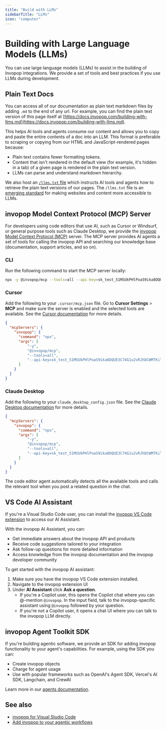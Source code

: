 ```yaml
---
title: "Build with LLMs"
sidebarTitle: "LLMs"
icon: "computer"
---
```



# Building with Large Language Models (LLMs)

You can use large language models (LLMs) to assist in the building of Invopop integrations. We provide a set of tools and best practices if you use LLMs during development.

## Plain Text Docs

You can access all of our documentation as plain text markdown files by adding `.md` to the end of any url. For example, you can find the plain text version of this page itself at [https://docs.invopop.com/building-with-llms.md](https://docs.invopop.com/building-with-llms.md).

This helps AI tools and agents consume our content and allows you to copy and paste the entire contents of a doc into an LLM. This format is preferable to scraping or copying from our HTML and JavaScript-rendered pages because:

- Plain text contains fewer formatting tokens.
- Content that isn't rendered in the default view (for example, it's hidden in a tab) of a given page is rendered in the plain text version.
- LLMs can parse and understand markdown hierarchy.

We also host an [`/llms.txt` file](https://docs.invopop.com/llms.txt) which instructs AI tools and agents how to retrieve the plain text versions of our pages. The `/llms.txt` file is an [emerging standard](https://llmstxt.org/) for making websites and content more accessible to LLMs.

## invopop Model Context Protocol (MCP) Server

For developers using code editors that use AI, such as Cursor or Windsurf, or general purpose tools such as Claude Desktop, we provide the [invopop Model Context Protocol (MCP)](https://github.com/invopop/agent-toolkit/tree/main/modelcontextprotocol) server. The MCP server provides AI agents a set of tools for calling the invopop API and searching our knowledge base (documentation, support articles, and so on).

### CLI

Run the following command to start the MCP server locally:

```bash
npx -y @invopop/mcp --tools=all --api-key=sk_test_51MSUkPHlPoaS9ika8DQUE3C74G1u2vRJhDCWMTKiltMlJ7nGqXLXMXZhOSW1FcRg3sj7BWWN7sOylPvol5SVJHT900WnVfvt5l
```

### Cursor

Add the following to your `.cursor/mcp.json` file. Go to **Cursor Settings** > **MCP** and make sure the server is enabled and the selected tools are available. See the [Cursor documentation](https://docs.cursor.com/context/model-context-protocol) for more details.

```json
{
  "mcpServers": {
    "invopop": {
      "command": "npx",
      "args": [
          "-y",
          "@invopop/mcp",
          "--tools=all",
          "--api-key=sk_test_51MSUkPHlPoaS9ika8DQUE3C74G1u2vRJhDCWMTKiltMlJ7nGqXLXMXZhOSW1FcRg3sj7BWWN7sOylPvol5SVJHT900WnVfvt5l"
      ]
    }
  }
}
```

### Claude Desktop

Add the following to your `claude_desktop_config.json` file. See the [Claude Desktop documentation](https://modelcontextprotocol.io/quickstart/user) for more details.

```json
{
  "mcpServers": {
    "invopop": {
      "command": "npx",
      "args": [
          "-y",
          "@invopop/mcp",
          "--tools=all",
          "--api-key=sk_test_51MSUkPHlPoaS9ika8DQUE3C74G1u2vRJhDCWMTKiltMlJ7nGqXLXMXZhOSW1FcRg3sj7BWWN7sOylPvol5SVJHT900WnVfvt5l"
      ]
    }
  }
}
```

The code editor agent automatically detects all the available tools and calls the relevant tool when you post a related question in the chat.

## VS Code AI Assistant

If you're a Visual Studio Code user, you can install the [invopop VS Code extension](https://docs.invopop.com/invopop-vscode) to access our AI Assistant.

With the invopop AI Assistant, you can:

- Get immediate answers about the invopop API and products
- Receive code suggestions tailored to your integration
- Ask follow-up questions for more detailed information
- Access knowledge from the invopop documentation and the invopop developer community

To get started with the invopop AI assistant:

1. Make sure you have the invopop VS Code extension installed.
2. Navigate to the invopop extension UI
3. Under **AI Assistant** click **Ask a question**.
   - If you're a Copilot user, this opens the Copilot chat where you can @-mention `@invopop`. In the input field, talk to the invopop-specific assistant using `@invopop` followed by your question.
   - If you're not a Copilot user, it opens a chat UI where you can talk to the invopop LLM directly.

## invopop Agent Toolkit SDK

If you're building agentic software, we provide an SDK for adding invopop functionality to your agent's capabilities. For example, using the SDK you can:

- Create invopop objects
- Charge for agent usage
- Use with popular frameworks such as OpenAI's Agent SDK, Vercel's AI SDK, Langchain, and CrewAI

Learn more in our [agents documentation](https://docs.invopop.com/agents).

## See also

- [invopop for Visual Studio Code](https://docs.invopop.com/invopop-vscode)
- [Add invopop to your agentic workflows](https://docs.invopop.com/agents)